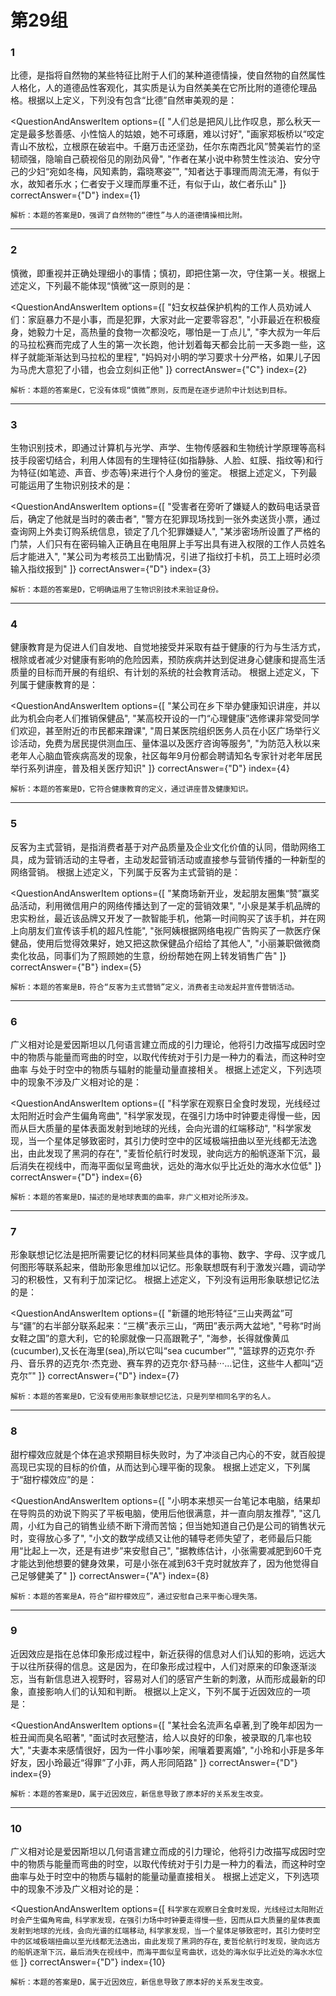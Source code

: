 
<AnswerCard/>

# 第29组

### 1
比德，是指将自然物的某些特征比附于人们的某种道德情操，使自然物的自然属性人格化，人的道德品性客观化，其实质是认为自然美美在它所比附的道德伦理品格。根据以上定义，下列没有包含“比德”自然审美观的是：

<QuestionAndAnswerItem
    options={[
        "人们总是把风儿比作叹息，那么秋天一定是最多愁善感、小性恼人的姑娘，她不可琢磨，难以讨好",
        "画家郑板桥以“咬定青山不放松，立根原在破岩中。千磨万击还坚劲，任尔东南西北风”赞美岩竹的坚韧顽强，隐喻自己藐视俗见的刚劲风骨",
        "作者在某小说中称赞生性淡泊、安分守己的少妇“宛如冬梅，风知素韵，霜晓寒姿”",
        "知者达于事理而周流无滞，有似于水，故知者乐水；仁者安于义理而厚重不迁，有似于山，故仁者乐山"
    ]}
    correctAnswer={"D"}
    index={1}
>
    解析：本题的答案是D，强调了自然物的“德性”与人的道德情操相比附。
</QuestionAndAnswerItem>

------

### 2
慎微，即重视并正确处理细小的事情；慎初，即把住第一次，守住第一关。根据上述定义，下列最不能体现“慎微”这一原则的是：

<QuestionAndAnswerItem
    options={[
        "妇女权益保护机构的工作人员劝诫人们：家庭暴力不是小事，而是犯罪，大家对此一定要零容忍",
        "小菲最近在积极瘦身，她毅力十足，高热量的食物一次都没吃，哪怕是一丁点儿",
        "李大叔为一年后的马拉松赛而完成了人生的第一次长跑，他计划着每天都会比前一天多跑一些，这样子就能渐渐达到马拉松的里程",
        "妈妈对小明的学习要求十分严格，如果儿子因为马虎大意犯了小错，也会立刻纠正他"
    ]}
    correctAnswer={"C"}
    index={2}
>
    解析：本题的答案是C，它没有体现“慎微”原则，反而是在逐步进阶中计划达到目标。
</QuestionAndAnswerItem>

------

### 3
生物识别技术，即通过计算机与光学、声学、生物传感器和生物统计学原理等高科技手段密切结合，利用人体固有的生理特征(如指静脉、人脸、虹膜、指纹等)和行为特征(如笔迹、声音、步态等)来进行个人身份的鉴定。
根据上述定义，下列最可能运用了生物识别技术的是：

<QuestionAndAnswerItem
    options={[
        "受害者在旁听了嫌疑人的数码电话录音后，确定了他就是当时的袭击者",
        "警方在犯罪现场找到一张外卖送货小票，通过查询网上外卖订购系统信息，锁定了几个犯罪嫌疑人",
        "某涉密场所设置了严格的门禁，人们只有在密码输入正确且在电阻屏上手写出具有进入权限的工作人员姓名后才能进入",
        "某公司为考核员工出勤情况，引进了指纹打卡机，员工上班时必须输入指纹报到"
    ]}
    correctAnswer={"D"}
    index={3}
>
    解析：本题的答案是D，它明确运用了生物识别技术来验证身份。
</QuestionAndAnswerItem>

------

### 4
健康教育是为促进人们自发地、自觉地接受并采取有益于健康的行为与生活方式，根除或者减少对健康有影响的危险因素，预防疾病并达到促进身心健康和提高生活质量的目标而开展的有组织、有计划的系统的社会教育活动。
根据上述定义，下列属于健康教育的是：

<QuestionAndAnswerItem
    options={[
        "某公司在乡下举办健康知识讲座，并以此为机会向老人们推销保健品",
        "某高校开设的一门“心理健康”选修课非常受同学们欢迎，甚至附近的市民都来蹭课",
        "周日某医院组织医务人员在小区广场举行义诊活动，免费为居民提供测血压、量体温以及医疗咨询等服务",
        "为防范入秋以来老年人心脑血管疾病高发的现象，社区每年9月份都会聘请知名专家针对老年居民举行系列讲座，普及相关医疗知识"
    ]}
    correctAnswer={"D"}
    index={4}
>
    解析：本题的答案是D，它符合健康教育的定义，通过讲座普及健康知识。
</QuestionAndAnswerItem>

------

### 5
反客为主式营销，是指消费者基于对产品质量及企业文化价值的认同，借助网络工具，成为营销活动的主导者，主动发起营销活动或直接参与营销传播的一种新型的网络营销。
根据上述定义，下列属于反客为主式营销的是：

<QuestionAndAnswerItem
    options={[
        "某商场新开业，发起朋友圈集“赞”赢奖品活动，利用微信用户的网络传播达到了一定的营销效果",
        "小泉是某手机品牌的忠实粉丝，最近该品牌又开发了一款智能手机，他第一时间购买了该手机，并在网上向朋友们宣传该手机的超凡性能",
        "张阿姨根据网络电视广告购买了一款医疗保健品，使用后觉得效果好，她又把这款保健品介绍给了其他人",
        "小丽兼职做微商卖化妆品，同事们为了照顾她的生意，纷纷帮她在网上转发销售广告"
    ]}
    correctAnswer={"B"}
    index={5}
>
    解析：本题的答案是B，符合“反客为主式营销”定义，消费者主动发起并宣传营销活动。
</QuestionAndAnswerItem>

------

### 6
广义相对论是爱因斯坦以几何语言建立而成的引力理论，他将引力改描写成因时空
中的物质与能量而弯曲的时空，以取代传统对于引力是一种力的看法，而这种时空曲率
与处于时空中的物质与辐射的能量动量直接相关。
根据上述定义，下列选项中的现象不涉及广义相对论的是：

<QuestionAndAnswerItem
    options={[
        "科学家在观察日全食时发现，光线经过太阳附近时会产生偏角弯曲",
        "科学家发现，在强引力场中时钟要走得慢一些，因而从巨大质量的星体表面发射到地球的光线，会向光谱的红端移动",
        "科学家发现，当一个星体足够致密时，其引力使时空中的区域极端扭曲以至光线都无法逸出，由此发现了黑洞的存在",
        "麦哲伦航行时发现，驶向远方的船帆逐渐下沉，最后消失在视线中，而海平面似呈弯曲状，远处的海水似乎比近处的海水水位低"
    ]}
    correctAnswer={"D"}
    index={6}
>
    解析：本题的答案是D，描述的是地球表面的曲率，非广义相对论所涉及。
</QuestionAndAnswerItem>

------

### 7
形象联想记忆法是把所需要记忆的材料同某些具体的事物、数字、字母、汉字或几何图形等联系起来，借助形象思维加以记忆。形象联想既有利于激发兴趣，调动学习的积极性，又有利于加深记忆。
根据上述定义，下列没有运用形象联想记忆法的是：

<QuestionAndAnswerItem
    options={[
        "新疆的地形特征“三山夹两盆”可与“疆”的右半部分联系起来：“三横”表示三山，“两田”表示两大盆地",
        "号称“时尚女鞋之国”的意大利，它的轮廓就像一只高跟靴子",
        "海参，长得就像黄瓜(cucumber),又长在海里(sea),所以它叫“sea cucumber”",
        "篮球界的迈克尔·乔丹、音乐界的迈克尔·杰克逊、赛车界的迈克尔·舒马赫···…记住，这些牛人都叫“迈克尔”"
    ]}
    correctAnswer={"D"}
    index={7}
>
    解析：本题的答案是D，它没有使用形象联想记忆法，只是列举相同名字的名人。
</QuestionAndAnswerItem>

------

### 8
甜柠檬效应就是个体在追求预期目标失败时，为了冲淡自己内心的不安，就百般提高现已实现的目标的价值，从而达到心理平衡的现象。
根据上述定义，下列属于“甜柠檬效应”的是：

<QuestionAndAnswerItem
    options={[
        "小明本来想买一台笔记本电脑，结果却在导购员的劝说下购买了平板电脑，使用后他很满意，并一直向朋友推荐",
        "这几周，小红为自己的销售业绩不断下滑而苦恼；但当她知道自己仍是公司的销售状元时，变得放心多了",
        "小文的数学成绩又让他的辅导老师失望了，老师最后只能用“比起上一次，还是有进步”来安慰自己",
        "据教练估计，小张需要减肥到60千克才能达到他想要的健身效果，可是小张在减到63千克时就放弃了，因为他觉得自己足够健美了"
    ]}
    correctAnswer={"A"}
    index={8}
>
    解析：本题的答案是A，符合“甜柠檬效应”，通过安慰自己来平衡心理失落。
</QuestionAndAnswerItem>

------

### 9
近因效应是指在总体印象形成过程中，新近获得的信息对人们认知的影响，远远大于以往所获得的信息。这是因为，在印象形成过程中，人们对原来的印象逐渐淡忘，当有新信息进入视野时，容易对人们的感官产生新的刺激，从而形成最新的印象，直接影响人们的认知和判断。
根据以上定义，下列不属于近因效应的一项是：

<QuestionAndAnswerItem
    options={[
        "某社会名流声名卓著,到了晚年却因为一桩丑闻而臭名昭著",
        "面试时衣冠整洁，给人以良好的印象，被录取的几率也较大",
        "夫妻本来感情很好，因为一件小事吵架，闹嚷着要离婚",
        "小玲和小菲是多年好友，因小玲最近“得罪”了小菲，两人形同陌路"
    ]}
    correctAnswer={"D"}
    index={9}
>
    解析：本题的答案是D，属于近因效应，新信息导致了原本好的关系发生改变。
</QuestionAndAnswerItem>

------

### 10
广义相对论是爱因斯坦以几何语言建立而成的引力理论，他将引力改描写成因时空中的物质与能量而弯曲的时空，以取代传统对于引力是一种力的看法，而这种时空曲率与处于时空中的物质与辐射的能量动量直接相关。
根据上述定义，下列选项中的现象不涉及广义相对论的是：

<QuestionAndAnswerItem
    options={[
        `科学家在观察日全食时发现，光线经过太阳附近时会产生偏角弯曲`,
        `科学家发现，在强引力场中时钟要走得慢一些，因而从巨大质量的星体表面发射到地球的光线，会向光谱的红端移动`,
        `科学家发现，当一个星体足够致密时，其引力使时空中的区域极端扭曲以至光线都无法逸出，由此发现了黑洞的存在`,
        `麦哲伦航行时发现，驶向远方的船帆逐渐下沉，最后消失在视线中，而海平面似呈弯曲状，远处的海水似乎比近处的海水水位低`
    ]}
    correctAnswer={"D"}
    index={10}
>
    解析：本题的答案是D，属于近因效应，新信息导致了原本好的关系发生改变。
</QuestionAndAnswerItem>
